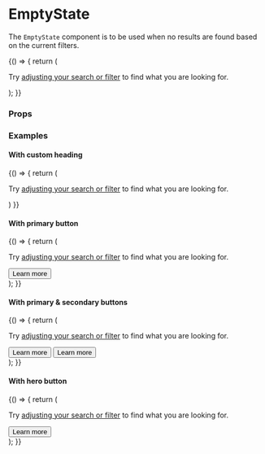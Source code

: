 


<Meta title="Components|EmptyState" component={EmptyState} />

# EmptyState

The `EmptyState` component is to be used when no results are found based on the current filters.

<Preview>
  <Story name="empty state" height="500px">
    {() => {
      return (
        <EmptyState>
          <div style={{fontSize: '20px', lineHeight: '30px'}}>
            <p>Try <a href="#" title="link">adjusting your search or filter</a> to find what you are looking for.</p>
          </div>
        </EmptyState>
      );
    }}
  </Story>
</Preview>

### Props

<Props of={EmptyState} />

### Examples

#### With custom heading
<Preview>
  <Story name="empty state with custom heading" height="600px">
    {() => {
      return (
        <EmptyState heading="A custom heading">
          <div style={{fontSize: '20px', lineHeight: '30px'}}>
            <p>Try <a href="#" title="link">adjusting your search or filter</a> to find what you are looking for.</p>
          </div>
        </EmptyState>
      )
    }}
  </Story>
</Preview>

#### With primary button
<Preview>
  <Story name="empty state with primary button" height="600px">
    {() => {
      return (
        <EmptyState
          picture={{
            src: "https://www.comparethemarket.com.au/wp-content/uploads/2019/08/Artboard-1-copy-2@2x.png",
            srcsets: [{ srcset: "https://www.comparethemarket.com.au/wp-content/uploads/2019/08/Artboard-1-copy-2@2x.png"}],
            alt: 'alt text',
            title: 'no results found',
          }}
        >
          <div style={{fontSize: '20px', lineHeight: '30px'}}>
            <p>Try <a href="#" title="link">adjusting your search or filter</a> to find what you are looking for.</p>
          </div>
          <div style={{ display: 'flex', justifyContent: 'center'}}>
            <div style={{textAlign: 'center', marginTop: '30px'}}>
              <Button id="primary-btn01" variant="primary" size="sm" tagType='submit' width='120px'>Learn more</Button>
            </div>
           </div>
        </EmptyState>
      );
    }}
  </Story>
</Preview>

#### With primary & secondary buttons
<Preview>
  <Story name="empty state with primary and secondary buttons" height="600px">
      {() => {
        return (
          <EmptyState
            picture={{
              src: "https://www.comparethemarket.com.au/wp-content/uploads/2019/08/Artboard-1-copy-2@2x.png",
              srcsets: [{ srcset: "https://www.comparethemarket.com.au/wp-content/uploads/2019/08/Artboard-1-copy-2@2x.png"}],
              alt: 'alt text',
              title: 'no results found',
            }}
          >
            <div style={{fontSize: '20px', lineHeight: '30px'}}>
              <p>Try <a href="#" title="link">adjusting your search or filter</a> to find what you are looking for.</p>
            </div>
            <div style={{ display: 'flex', justifyContent: 'center'}}>
              <div style={{textAlign: 'center', marginTop: '30px'}}>
               <Container>
                 <Row>
                   <Column cols={6}>
                      <Button id="primary-btn02" variant="primary" size="sm" tagType='submit' width='120px'>Learn more</Button>
                    </Column>
                   <Column cols={6}>
                      <Button id="primary-btn03" variant="secondary" size="sm" tagType='submit' width='120px'>Learn more</Button>
                   </Column>
                 </Row>
               </Container>
              </div>
             </div>
          </EmptyState>
        );
      }}
  </Story>
</Preview>

#### With hero button
<Preview>
    <Story name="empty state with text link" height="600px">
        {() => {
          return (
            <EmptyState
              picture={{
                src: "https://www.comparethemarket.com.au/wp-content/uploads/2019/08/Artboard-1-copy-2@2x.png",
                srcsets: [{ srcset: "https://www.comparethemarket.com.au/wp-content/uploads/2019/08/Artboard-1-copy-2@2x.png"}],
                alt: 'alt text',
                title: 'no results found',
              }}
            >
              <div style={{fontSize: '20px', lineHeight: '30px'}}>
                <p>Try <a href="#" title="link">adjusting your search or filter</a> to find what you are looking for.</p>
              </div>
              <div style={{ display: 'flex', justifyContent: 'center'}}>
                <div style={{textAlign: 'center', marginTop: '30px'}}>
                   <Button id="hero" variant="hero">Learn more</Button>
                </div>
               </div>
            </EmptyState>
          );
        }}
      </Story>
</Preview>

